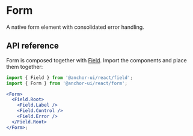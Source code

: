 # Form

<Subtitle>A native form element with consolidated error handling.</Subtitle>

<Meta
  name="description"
  content="A high-quality, unstyled React form component with consolidated error handling."
/>

<Demo path="./demos/hero" />

## API reference

Form is composed together with [Field](/react/components/field). Import the components and place them together:

```jsx title="Anatomy"
import { Field } from '@anchor-ui/react/field';
import { Form } from '@anchor-ui/react/form';

<Form>
  <Field.Root>
    <Field.Label />
    <Field.Control />
    <Field.Error />
  </Field.Root>
</Form>;
```

<Reference component="Form" />
